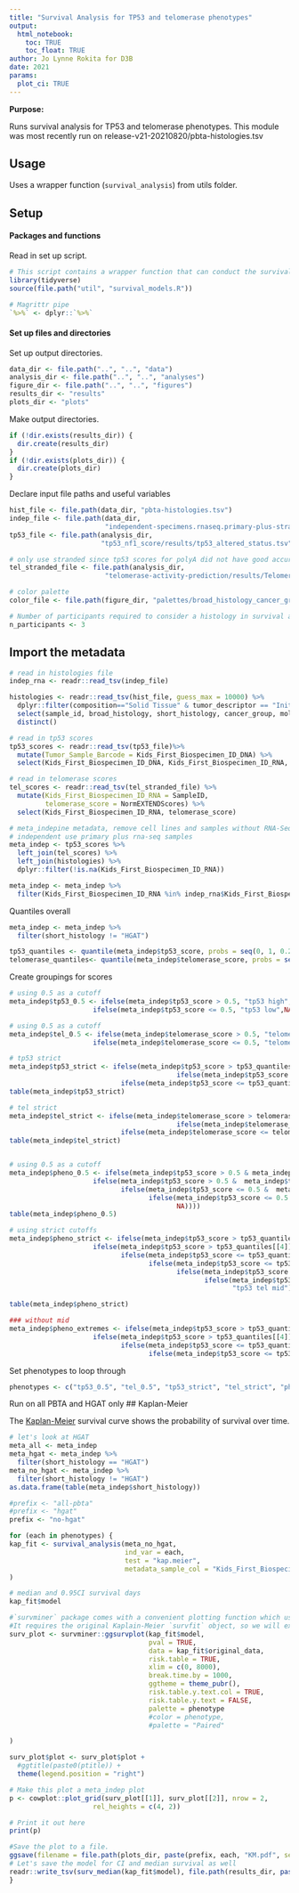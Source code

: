 ```yaml
---
title: "Survival Analysis for TP53 and telomerase phenotypes"
output: 
  html_notebook:
    toc: TRUE
    toc_float: TRUE
author: Jo Lynne Rokita for D3B
date: 2021
params:
  plot_ci: TRUE
---
```

  
  **Purpose:** 
  
  Runs survival analysis for TP53 and telomerase phenotypes. This module was most recently run on release-v21-20210820/pbta-histologies.tsv 

## Usage 

Uses a wrapper function (`survival_analysis`) from utils folder. 

## Setup

#### Packages and functions

Read in set up script.

```r
# This script contains a wrapper function that can conduct the survival analyses
library(tidyverse)
source(file.path("util", "survival_models.R"))

# Magrittr pipe
`%>%` <- dplyr::`%>%`
```

#### Set up files and directories

Set up output directories. 

```r
data_dir <- file.path("..", "..", "data")
analysis_dir <- file.path("..", "..", "analyses")
figure_dir <- file.path("..", "..", "figures")
results_dir <- "results"
plots_dir <- "plots"
```

Make output directories.

```r
if (!dir.exists(results_dir)) {
  dir.create(results_dir)
}
if (!dir.exists(plots_dir)) {
  dir.create(plots_dir)
}
```

Declare input file paths and useful variables

```r
hist_file <- file.path(data_dir, "pbta-histologies.tsv")
indep_file <- file.path(data_dir,
                        "independent-specimens.rnaseq.primary-plus-stranded.tsv")
tp53_file <- file.path(analysis_dir, 
                       "tp53_nf1_score/results/tp53_altered_status.tsv")

# only use stranded since tp53 scores for polyA did not have good accuracy
tel_stranded_file <- file.path(analysis_dir,
                        "telomerase-activity-prediction/results/TelomeraseScores_PTBAStranded_FPKM.txt")

# color palette
color_file <- file.path(figure_dir, "palettes/broad_histology_cancer_group_palette.tsv")

# Number of participants required to consider a histology in survival analysis
n_participants <- 3
```

## Import the metadata

```r
# read in histologies file
indep_rna <- readr::read_tsv(indep_file)

histologies <- readr::read_tsv(hist_file, guess_max = 10000) %>%
  dplyr::filter(composition=="Solid Tissue" & tumor_descriptor == "Initial CNS Tumor") %>%
  select(sample_id, broad_histology, short_histology, cancer_group, molecular_subtype, OS_status, OS_days, PFS_days) %>%
  distinct()

# read in tp53 scores
tp53_scores <- readr::read_tsv(tp53_file)%>%
  mutate(Tumor_Sample_Barcode = Kids_First_Biospecimen_ID_DNA) %>%
  select(Kids_First_Biospecimen_ID_DNA, Kids_First_Biospecimen_ID_RNA, sample_id, tp53_score)

# read in telomerase scores
tel_scores <- readr::read_tsv(tel_stranded_file) %>%
  mutate(Kids_First_Biospecimen_ID_RNA = SampleID,
         telomerase_score = NormEXTENDScores) %>%
  select(Kids_First_Biospecimen_ID_RNA, telomerase_score)

# meta_indepine metadata, remove cell lines and samples without RNA-Seq since both classifiers' results use RNA-Seq
# independent use primary plus rna-seq samples
meta_indep <- tp53_scores %>%
  left_join(tel_scores) %>%
  left_join(histologies) %>%
  dplyr::filter(!is.na(Kids_First_Biospecimen_ID_RNA))

meta_indep <- meta_indep %>%
  filter(Kids_First_Biospecimen_ID_RNA %in% indep_rna$Kids_First_Biospecimen_ID)

```

Quantiles overall
```r
meta_indep <- meta_indep %>%
  filter(short_histology != "HGAT")

tp53_quantiles <- quantile(meta_indep$tp53_score, probs = seq(0, 1, 0.25))
telomerase_quantiles<- quantile(meta_indep$telomerase_score, probs = seq(0, 1, 0.25))
```


Create groupings for scores
```r
# using 0.5 as a cutoff
meta_indep$tp53_0.5 <- ifelse(meta_indep$tp53_score > 0.5, "tp53 high",
                     ifelse(meta_indep$tp53_score <= 0.5, "tp53 low",NA))

# using 0.5 as a cutoff
meta_indep$tel_0.5 <- ifelse(meta_indep$telomerase_score > 0.5, "telomerase high",
                     ifelse(meta_indep$telomerase_score <= 0.5, "telomerase low",NA))

# tp53 strict
meta_indep$tp53_strict <- ifelse(meta_indep$tp53_score > tp53_quantiles[[4]], "tp53_high",
                                          ifelse(meta_indep$tp53_score >= tp53_quantiles[[2]] & meta_indep$tp53_score <= tp53_quantiles[[4]], "tp53_mid",
                            ifelse(meta_indep$tp53_score <= tp53_quantiles[[2]], "tp53_low", NA)))
table(meta_indep$tp53_strict)

# tel strict
meta_indep$tel_strict <- ifelse(meta_indep$telomerase_score > telomerase_quantiles[[4]], "telomerase_high",
                                          ifelse(meta_indep$telomerase_score >=  telomerase_quantiles[[2]] & meta_indep$telomerase_score <= telomerase_quantiles[[4]], "telomerase_mid",
                            ifelse(meta_indep$telomerase_score <= telomerase_quantiles[[2]], "telomerase_low", NA)))
table(meta_indep$tel_strict)


# using 0.5 as a cutoff
meta_indep$pheno_0.5 <- ifelse(meta_indep$tp53_score > 0.5 & meta_indep$telomerase_score > 0.5, "tp53_high telomerase_high",
                     ifelse(meta_indep$tp53_score > 0.5 &  meta_indep$telomerase_score <= 0.5, "tp53_high telomerase_low",
                            ifelse(meta_indep$tp53_score <= 0.5 &  meta_indep$telomerase_score > 0.5, "tp53_low telomerase_high",
                                   ifelse(meta_indep$tp53_score <= 0.5 &  meta_indep$telomerase_score <= 0.5, "tp53_low telomerase_low",
                                          NA))))
table(meta_indep$pheno_0.5)

# using strict cutoffs
meta_indep$pheno_strict <- ifelse(meta_indep$tp53_score > tp53_quantiles[[4]] & meta_indep$telomerase_score > telomerase_quantiles[[4]], "tp53_high telomerase_high",
                     ifelse(meta_indep$tp53_score > tp53_quantiles[[4]] &  meta_indep$telomerase_score <= telomerase_quantiles[[2]], "tp53_high telomerase_low",
                            ifelse(meta_indep$tp53_score <= tp53_quantiles[[3]] &  meta_indep$telomerase_score > telomerase_quantiles[[4]], "tp53_low telomerase_high",
                                   ifelse(meta_indep$tp53_score <= tp53_quantiles[[2]] &  meta_indep$telomerase_score <= telomerase_quantiles[[2]], "tp53_low telomerase_low",
                                          ifelse(meta_indep$tp53_score >= tp53_quantiles[[2]] & meta_indep$tp53_score <= tp53_quantiles[[4]] &  meta_indep$telomerase_score <= telomerase_quantiles[[2]], "tp53_mid telomerase_low",
                                                 ifelse(meta_indep$tp53_score <= tp53_quantiles[[2]] &  meta_indep$telomerase_score >= telomerase_quantiles[[2]] & meta_indep$telomerase_score <= telomerase_quantiles[[4]], "tp53_low telomerase_mid",
                                                        "tp53 tel mid"))))))

table(meta_indep$pheno_strict)

### without mid
meta_indep$pheno_extremes <- ifelse(meta_indep$tp53_score > tp53_quantiles[[4]] & meta_indep$telomerase_score > telomerase_quantiles[[4]], "tp53_high telomerase_high",
                     ifelse(meta_indep$tp53_score > tp53_quantiles[[4]] &  meta_indep$telomerase_score <= telomerase_quantiles[[2]], "tp53_high telomerase_low",
                            ifelse(meta_indep$tp53_score <= tp53_quantiles[[3]] &  meta_indep$telomerase_score > telomerase_quantiles[[4]], "tp53_low telomerase_high",
                                   ifelse(meta_indep$tp53_score <= tp53_quantiles[[2]] &  meta_indep$telomerase_score <= telomerase_quantiles[[2]], "tp53_low telomerase_low", NA))))

```
Set phenotypes to loop through
```r
phenotypes <- c("tp53_0.5", "tel_0.5", "tp53_strict", "tel_strict", "pheno_0.5", "pheno_strict", "pheno_extremes")
```

Run on all PBTA and HGAT only
## Kaplan-Meier

The [Kaplan-Meier](https://www.ncbi.nlm.nih.gov/pmc/articles/PMC3059453/) 
survival curve shows the probability of survival over time.

```r

# let's look at HGAT
meta_all <- meta_indep
meta_hgat <- meta_indep %>%
  filter(short_histology == "HGAT")
meta_no_hgat <- meta_indep %>%
  filter(short_histology != "HGAT")
as.data.frame(table(meta_indep$short_histology))

#prefix <- "all-pbta"
#prefix <- "hgat"
prefix <- "no-hgat"

for (each in phenotypes) {
kap_fit <- survival_analysis(meta_no_hgat,
                             ind_var = each,
                             test = "kap.meier",
                             metadata_sample_col = "Kids_First_Biospecimen_ID_RNA"
)

# median and 0.95CI survival days
kap_fit$model

#`survminer` package comes with a convenient plotting function which uses `ggplot2` arguments. 
#It requires the original Kaplain-Meier `survfit` object, so we will extract that with `$model`.
surv_plot <- survminer::ggsurvplot(kap_fit$model,
                                   pval = TRUE,
                                   data = kap_fit$original_data,
                                   risk.table = TRUE,
                                   xlim = c(0, 8000),
                                   break.time.by = 1000,
                                   ggtheme = theme_pubr(),
                                   risk.table.y.text.col = TRUE,
                                   risk.table.y.text = FALSE,
                                   palette = phenotype
                                   #color = phenotype,
                                   #palette = "Paired"

)

surv_plot$plot <- surv_plot$plot +
  #ggtitle(paste0(ptitle)) +
  theme(legend.position = "right")

# Make this plot a meta_indep plot
p <- cowplot::plot_grid(surv_plot[[1]], surv_plot[[2]], nrow = 2,
                     rel_heights = c(4, 2))

# Print it out here
print(p)

#Save the plot to a file. 
ggsave(filename = file.path(plots_dir, paste(prefix, each, "KM.pdf", sep = "-")), plot = p)
# Let's save the model for CI and median survival as well
readr::write_tsv(surv_median(kap_fit$model), file.path(results_dir, paste(prefix, each, "model.tsv", sep = "-")))
}
```






